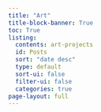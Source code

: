 ```yaml
---
title: "Art"
title-block-banner: True
toc: True
listing:
  contents: art-projects
  id: Posts
  sort: "date desc"
  type: default
  sort-ui: false
  filter-ui: false
  categories: true
page-layout: full
---
```


<div id='Posts'></div>